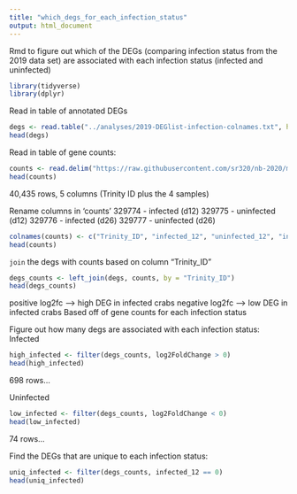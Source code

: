 ```yaml
---
title: "which_degs_for_each_infection_status"
output: html_document
---
```

Rmd to figure out which of the DEGs (comparing infection status from the 2019 data set) are associated with each infection status (infected and uninfected)

```r
library(tidyverse)
library(dplyr)
```

Read in table of annotated DEGs
```r
degs <- read.table("../analyses/2019-DEGlist-infection-colnames.txt", header = TRUE)
head(degs)
```

Read in table of gene counts: 
```r
counts <- read.delim("https://raw.githubusercontent.com/sr320/nb-2020/master/C_bairdi/analyses/kallisto-0315.isoform.counts.matrix")
head(counts)
```

40,435 rows, 5 columns (Trinity ID plus the 4 samples)

Rename columns in 'counts'
329774 - infected (d12)
329775 - uninfected (d12)
329776 - infected (d26)
329777 - uninfected (d26)
```r
colnames(counts) <- c("Trinity_ID", "infected_12", "uninfected_12", "infected_26", "uninfected_26")
head(counts)
```

`join` the degs with counts based on column "Trinity_ID"
```r
degs_counts <- left_join(degs, counts, by = "Trinity_ID")
head(degs_counts)
```

positive log2fc --> high DEG in infected crabs
negative log2fc --> low DEG in infected crabs
Based off of gene counts for each infection status

Figure out how many degs are associated with each infection status: 
Infected
```r
high_infected <- filter(degs_counts, log2FoldChange > 0)
head(high_infected)
```
698 rows...

Uninfected
```r
low_infected <- filter(degs_counts, log2FoldChange < 0)
head(low_infected)
```
74 rows... 

Find the DEGs that are unique to each infection status: 
```r
uniq_infected <- filter(degs_counts, infected_12 == 0)
head(uniq_infected)
```








